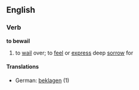 ==English==
===Verb===
'''to bewail'''
# to [[wail]] over; to [[feel]] or [[express]] deep [[sorrow]] for
====Translations====
*German: [[beklagen]] (1)